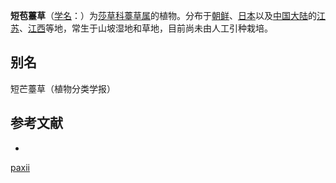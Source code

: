 {{Speciesbox
| name = 短苞薹草
| status = 
| status_system = 
| image =
| genus = Carex
| species = paxii
| authority = Kükenth.
}}

'''短苞薹草'''（[[学名|学名]]：{{lang|la|''Carex paxii''}}）为[[莎草科|莎草科]][[薹草属|薹草属]]的植物。分布于[[朝鲜|朝鲜]]、[[日本|日本]]以及[[中国大陆|中国大陆]]的[[江苏|江苏]]、[[江西|江西]]等地，常生于山坡湿地和草地，目前尚未由人工引种栽培。

== 别名 ==
短芒薹草（植物分类学报）

== 参考文献 ==
<div class="references-small">
* {{cite web| url =http://www.bioinfo.cn/db05/KmzwSpecies.php?action=view&id=5955| title =短苞薹草| work =《中国高等植物数据库全库》| publisher =中国科学院微生物研究所| author =昆明植物研究所| accessdate =2009-02-24| deadurl =yes| archiveurl =https://web.archive.org/web/20160305071623/http://www.bioinfo.cn/db05/KmzwSpecies.php?action=view&id=5955| archivedate =2016-03-05}}
</div>
{{Taxonbar|from=Q15227075}}

{{DEFAULTSORT:Carex paxii}}
[[Category:薹草属|paxii]]


{{Carex-stub}}
